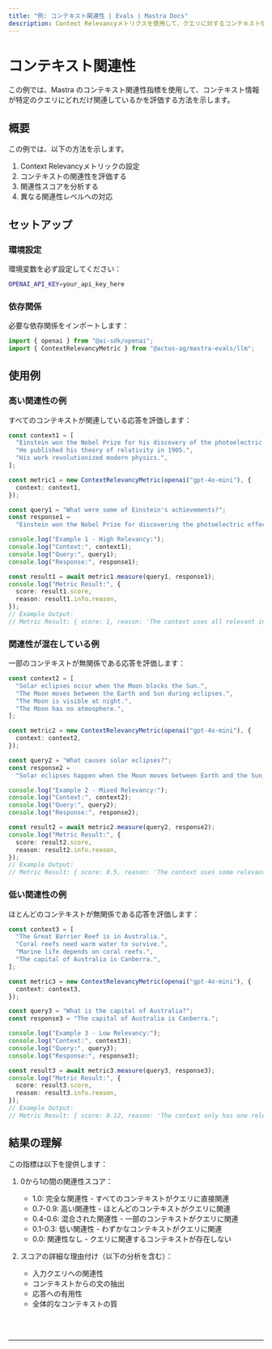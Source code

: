 ```yaml
---
title: "例: コンテキスト関連性 | Evals | Mastra Docs"
description: Context Relevancyメトリクスを使用して、クエリに対するコンテキスト情報の関連性を評価する例。
---
```



# コンテキスト関連性

この例では、Mastra のコンテキスト関連性指標を使用して、コンテキスト情報が特定のクエリにどれだけ関連しているかを評価する方法を示します。

## 概要

この例では、以下の方法を示します。

1. Context Relevancyメトリックの設定
2. コンテキストの関連性を評価する
3. 関連性スコアを分析する
4. 異なる関連性レベルへの対応

## セットアップ

### 環境設定

環境変数を必ず設定してください：

```bash filename=".env"
OPENAI_API_KEY=your_api_key_here
```

### 依存関係

必要な依存関係をインポートします：

```typescript copy showLineNumbers filename="src/index.ts"
import { openai } from "@ai-sdk/openai";
import { ContextRelevancyMetric } from "@actus-ag/mastra-evals/llm";
```

## 使用例

### 高い関連性の例

すべてのコンテキストが関連している応答を評価します：

```typescript copy showLineNumbers{5} filename="src/index.ts"
const context1 = [
  "Einstein won the Nobel Prize for his discovery of the photoelectric effect.",
  "He published his theory of relativity in 1905.",
  "His work revolutionized modern physics.",
];

const metric1 = new ContextRelevancyMetric(openai("gpt-4o-mini"), {
  context: context1,
});

const query1 = "What were some of Einstein's achievements?";
const response1 =
  "Einstein won the Nobel Prize for discovering the photoelectric effect and published his groundbreaking theory of relativity.";

console.log("Example 1 - High Relevancy:");
console.log("Context:", context1);
console.log("Query:", query1);
console.log("Response:", response1);

const result1 = await metric1.measure(query1, response1);
console.log("Metric Result:", {
  score: result1.score,
  reason: result1.info.reason,
});
// Example Output:
// Metric Result: { score: 1, reason: 'The context uses all relevant information and does not include any irrelevant information.' }
```

### 関連性が混在している例

一部のコンテキストが無関係である応答を評価します：

```typescript copy showLineNumbers{31} filename="src/index.ts"
const context2 = [
  "Solar eclipses occur when the Moon blocks the Sun.",
  "The Moon moves between the Earth and Sun during eclipses.",
  "The Moon is visible at night.",
  "The Moon has no atmosphere.",
];

const metric2 = new ContextRelevancyMetric(openai("gpt-4o-mini"), {
  context: context2,
});

const query2 = "What causes solar eclipses?";
const response2 =
  "Solar eclipses happen when the Moon moves between Earth and the Sun, blocking sunlight.";

console.log("Example 2 - Mixed Relevancy:");
console.log("Context:", context2);
console.log("Query:", query2);
console.log("Response:", response2);

const result2 = await metric2.measure(query2, response2);
console.log("Metric Result:", {
  score: result2.score,
  reason: result2.info.reason,
});
// Example Output:
// Metric Result: { score: 0.5, reason: 'The context uses some relevant information and includes some irrelevant information.' }
```

### 低い関連性の例

ほとんどのコンテキストが無関係である応答を評価します：

```typescript copy showLineNumbers{57} filename="src/index.ts"
const context3 = [
  "The Great Barrier Reef is in Australia.",
  "Coral reefs need warm water to survive.",
  "Marine life depends on coral reefs.",
  "The capital of Australia is Canberra.",
];

const metric3 = new ContextRelevancyMetric(openai("gpt-4o-mini"), {
  context: context3,
});

const query3 = "What is the capital of Australia?";
const response3 = "The capital of Australia is Canberra.";

console.log("Example 3 - Low Relevancy:");
console.log("Context:", context3);
console.log("Query:", query3);
console.log("Response:", response3);

const result3 = await metric3.measure(query3, response3);
console.log("Metric Result:", {
  score: result3.score,
  reason: result3.info.reason,
});
// Example Output:
// Metric Result: { score: 0.12, reason: 'The context only has one relevant piece, while most of the context is irrelevant.' }
```

## 結果の理解

この指標は以下を提供します：

1. 0から1の間の関連性スコア：

   - 1.0: 完全な関連性 - すべてのコンテキストがクエリに直接関連
   - 0.7-0.9: 高い関連性 - ほとんどのコンテキストがクエリに関連
   - 0.4-0.6: 混合された関連性 - 一部のコンテキストがクエリに関連
   - 0.1-0.3: 低い関連性 - わずかなコンテキストがクエリに関連
   - 0.0: 関連性なし - クエリに関連するコンテキストが存在しない

2. スコアの詳細な理由付け（以下の分析を含む）：
   - 入力クエリへの関連性
   - コンテキストからの文の抽出
   - 応答への有用性
   - 全体的なコンテキストの質

<br />
<br />
<hr className="dark:border-[#404040] border-gray-300" />
<br />
<br />
<GithubLink
  link={
    "https://github.com/mastra-ai/mastra/blob/main/examples/basics/evals/context-relevancy"
  }
/>
